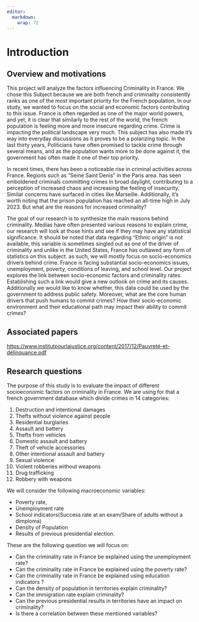 ```yaml
---
editor: 
  markdown: 
    wrap: 72
---
```


# Introduction

## Overview and motivations

This project will analyze the factors influencing Criminality in France.
We chose this Subject because we are both french and criminality
consistently ranks as one of the most important priority for the French
population. In our study, we wanted to focus on the social and economic
factors contributing to this issue. France is often regarded as one of
the major world powers, and yet, it is clear that similarly to the rest
of the world, the french population is feeling more and more insecure
regarding crime. Crime is impacting the political landscape very much.
This subject has also made it's way into everyday discussions as it
proves to be a polarizing topic. In the last thirty years, Politicians
have often promised to tackle crime through several means, and as the
population wants more to be done against it, the government has often
made it one of their top priority.

In recent times, there has been a noticeable rise in criminal activities
across France. Regions such as "Seine Saint Denis" in the Paris area.
has seen emboldened criminals committing crimes in broad daylight,
contributing to a perception of increased chaos and increasing the
feeling of insecurity. Similar concerns have surfaced in cities like
Marseille. Additionally, it's worth noting that the prison population
has reached an all-time high in July 2023. But what are the reasons for
increased criminality?

The goal of our research is to synthesize the main reasons behind
criminality. Medias have often presented various reasons to explain
crime, our research will look at those hints and see if they may have
any statistical significance. It should be noted that data regarding
"Ethnic origin" is not available, this variable is sometimes singled out
as one of the driver of criminality and unlike in the United States,
France has outlawed any form of statistics on this subject. as such, we
will mostly focus on socio-economics drivers behind crime. France is
facing substantial socio-economics issues, unemployment, poverty,
conditions of leaving, and school level. Our project explores the link
between socio-economic factors and criminality rates. Establishing such
a link would give a new outlook on crime and its causes. Additionally we
would like to know whether, this data could be used by the government to
address public safety. Moreover, what are the core human drivers that
push humans to commit crimes? How their socio-economic environment and
their educational path may impact their ability to commit crimes?

## Associated papers

<https://www.institutpourlajustice.org/content/2017/12/Pauvreté-et-délinquance.pdf>

## Research questions

The purpose of this study is to evaluate the impact of different
socioeconomic factors on criminality in France. We are using for that a
french government database which divide crimes in 14 categories:

1.  Destruction and intentional damages
2.  Thefts without violence against people
3.  Residential burglaries
4.  Assault and battery
5.  Thefts from vehicles
6.  Domestic assault and battery
7.  Theft of vehicle accessories
8.  Other intentional assault and battery
9.  Sexual violence
10. Violent robberies without weapons
11. Drug trafficking
12. Robbery with weapons

We will consider the following macroeconomic variables:

-   Poverty rate,
-   Unemployment rate
-   School indicators(Success rate at an exam/Share of adults without a
    dimploma)
-   Density of Population
-   Results of previous presidential election.

These are the following question we will focus on:

-   Can the criminality rate in France be explained using the
    unemployment rate?
-   Can the criminality rate in France be explained using the poverty
    rate?
-   Can the criminality rate in France be explained using education
    indicators ?
-   Can the density of population in territories explain criminality?
-   Can the immigration rate explain criminality?
-   Can the previous presidential results in territories have an impact
    on criminality?
-   Is there a correlation between these mentioned variables?
